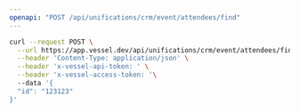 ```yaml
---
openapi: "POST /api/unifications/crm/event/attendees/find"
---
```


<RequestExample>

```bash Request
curl --request POST \
  --url https://app.vessel.dev/api/unifications/crm/event/attendees/find \
  --header 'Content-Type: application/json' \
  --header 'x-vessel-api-token: ' \
  --header 'x-vessel-access-token: '\ 
  --data '{
  "id": "123123"
}'
```

</RequestExample>


      